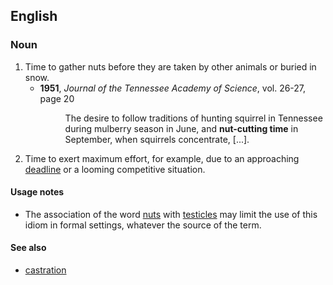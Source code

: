 ==English==

===Noun===
{{en-noun|head=[[nut]]-[[cutting]] [[time]]}}

# Time to gather nuts before they are taken by other animals or buried in snow.
#* '''1951''', ''Journal of the Tennessee Academy of Science'', vol. 26-27, page 20
#*: The desire to follow traditions of hunting squirrel in Tennessee during mulberry season in June, and '''nut-cutting time''' in September, when squirrels concentrate, [...].
# {{label|en|idiomatic}} Time to exert maximum effort, for example, due to an approaching [[deadline]] or a looming competitive situation.

====Usage notes====
* The association of the word [[nuts]] with [[testicles]] may limit the use of this idiom in formal settings, whatever the source of the term.

====See also====
* [[castration]]